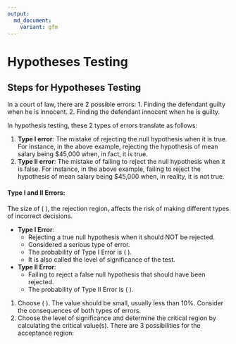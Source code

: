 ```yaml
---
output:
  md_document:
    variant: gfm
---
```


# Hypotheses Testing

## Steps for Hypotheses Testing

In a court of law, there are 2 possible errors:
1. Finding the defendant guilty when he is innocent.
2. Finding the defendant innocent when he is guilty.

In hypothesis testing, these 2 types of errors translate as follows:

1. **Type I error**: The mistake of rejecting the null hypothesis when it is true. For instance, in the above example, rejecting the hypothesis of mean salary being \$45,000 when, in fact, it is true.
2. **Type II error**: The mistake of failing to reject the null hypothesis when it is false. For instance, in the above example, failing to reject the hypothesis of mean salary being \$45,000 when, in reality, it is not true.

#### Type I and II Errors:

The size of \( \alpha \), the rejection region, affects the risk of making different types of incorrect decisions.

- **Type I Error**:
  - Rejecting a true null hypothesis when it should NOT be rejected.
  - Considered a serious type of error.
  - The probability of Type I Error is \( \alpha \).
  - It is also called the level of significance of the test.

- **Type II Error**:
  - Failing to reject a false null hypothesis that should have been rejected.
  - The probability of Type II Error is \( \beta \).

1. Choose \( \alpha \). The value should be small, usually less than 10%. Consider the consequences of both types of errors.
2. Choose the level of significance and determine the critical region by calculating the critical value(s). There are 3 possibilities for the acceptance region:
